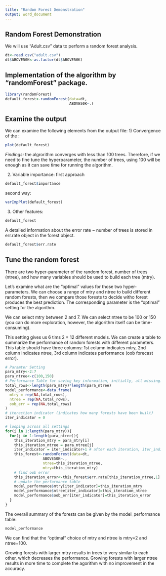 ```yaml
---
title: "Random Forest Demonstration"
output: word_document
---
```


## Random Forest Demonstration

We will use "Adult.csv" data to perform a random forest analysis.

```r
dt<-read.csv("adult.csv")
dt$ABOVE50K<-as.factor(dt$ABOVE50K)
```
## Implementation of the algorithm by "randomForest" package.
```r
library(randomForest)
default_forest<-randomForest(data=dt,
                             ABOVE50K~.)
```

## Examine the output
We can examine the following elements from the output file:
1) Convergence of the :
```r
plot(default_forest)
```
*Findings:* the algrorithm converges with less than 100 trees. Therefore, if we need to fine tune the hyperparameter, the number of trees, using 100 will be enough as it can save time for running the algorithm.

2) Variable importance:
first approach
```r
default_forest$importance
```
second way:
```r
varImpPlot(default_forest)
```
3) Other features:
```r
default_forest
```
A detailed information about the error rate ~ number of trees is stored in err.rate object in the forest object.
```r
default_forest$err.rate
```

## Tune the random forest
There are two hyper-parameter of the random forest, number of trees (ntree), and how many variables should be used to build each tree (mtry).

Let's examine what are the "optimal" values for those two hyper-parameters.
We can choose a range of mtry and ntree to build different random forests, then we compare those forests to decide witho forest produces the best prediction. The corresponding parameter is the "optimal" setting for the algorithm.

We can select mtry between 2 and 7.
We can select ntree to be 100 or 150 (you can do more exploration, however, the algorithm itself can be time-consuming).

This setting gives us 6 tims 2 = 12 different models. We can create a table to summarize the performance of random forests with different parameters. This table should have three columns: 1st column indicates mtry, 2nd column indicates ntree, 3rd column indicates performance (oob forecast error).

```r
# Paramter Setting
para_mtry<-2:7
para_ntree<-c(100,150)
# Performance Table for saving key information, initially, all missing.
total_rows<-length(para_mtry)*length(para_ntree)
model_performance<-data.frame(
  mtry = rep(NA,total_rows),
  ntree = rep(NA,total_rows),
  oob_err = rep(NA,total_rows)
)
# iteraction indicator (indicates how many forests have been built)
iter_indicator = 0

# looping across all settings
for(i in 1:length(para_mtry)){
  for(j in 1:length(para_ntree)){
    this_iteration_mtry = para_mtry[i]
    this_iteration_ntree = para_ntree[j]
    iter_indicator = iter_indicator+1 # after each iteration, iter_indicator increases by 1
    this_forest<-randomForest(data=dt,
                 ABOVE50K~.,
                 ntree=this_iteration_ntree,
                 mtry=this_iteration_mtry)
    # find oob error
    this_iteration_error<-this_forest$err.rate[this_iteration_ntree,1]
    # update the performance table
    model_performance$mtry[iter_indicator]=this_iteration_mtry
    model_performance$ntree[iter_indicator]=this_iteration_ntree
    model_performance$oob_err[iter_indicator]=this_iteration_error
  }
}
```

The overall summary of the forests can be given by the model_performance table:
```r
model_performance
```

We can find that the "optimal" choice of mtry and ntree is mtry=2 and ntree=100. 

Growing forests with larger mtry results in trees to very similar to each other, which decreases the performance. Growing forests with larger ntree results in more time to complete the agorithm with no improvement in the accuracy. 



